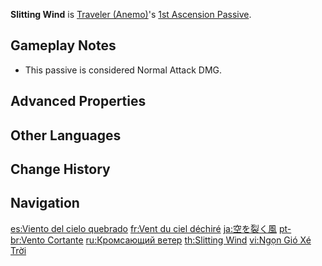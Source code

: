 {{Talent Infobox
|image         = Talent Slitting Wind.png
|character     = Traveler (Anemo)
|type          = 1st Ascension Passive
|info          = The last hit of a [[Foreign Ironwind|Normal Attack]] combo unleashes a wind blade, dealing 60% of ATK as {{Color|Anemo DMG}} to all opponents in its path.
|scale_att1    = ATK
|utility1      = Effect Triggered by Normal Attack Use
|utility2      = AoE
}}
'''Slitting Wind''' is [[Traveler (Anemo)]]'s [[1st Ascension Passive]].

==Gameplay Notes==
*This passive is considered Normal Attack DMG.

==Advanced Properties==
{{Advanced Properties
|title   = Wind Blade
|gu      = 1U
|icdtag  = none
|poise   = 36
|impulse = 2
}}

==Other Languages==
{{Other Languages
|en      = Slitting Wind
|zhs     = 裂空之风
|zhs_rm  = Lièkōng zhī Fēng
|zht     = 裂空之風
|zht_rm  = Lièkōng zhī Fēng
|zh_tl   = Sky-Tearing Wind
|ja      = 空を裂く風
|ja_rm   = Sora wo Saku Kaze
|ja_tl   = Sky-Tearing Wind
|ko      = 열공의 바람
|ko_rm   = Yeolgong-ui Baram
|ko_tl   = Sky-cutting Wind
|es      = Viento cortante
|es_tl   = Slitting Wind
|fr      = Vent du ciel déchiré
|fr_tl   = Wind of the Torn Sky
|ru      = Кромсающий ветер
|ru_tl   = Shredding Wind
|th      = Slitting Wind
|vi      = Ngọn Gió Xé Trời
|vi_tl   = Wind that Tears the Sky
|de      = Schlitzender Wind
|de_tl   = Slitting Wind
|id      = Slitting Wind
|pt      = Vento Cortante
|pt_tl   = Slitting Wind
|tr      = Kesici Rüzgar
|tr_tl   = 
|it      = Taglio del vento
|it_tl   = Cut of the Wind
}}

==Change History==
{{Change History|1.0}}
{{clr}}
==Navigation==
{{Talent Navbox|Traveler (Anemo)}}

[[es:Viento del cielo quebrado]]
[[fr:Vent du ciel déchiré]]
[[ja:空を裂く風]]
[[pt-br:Vento Cortante]]
[[ru:Кромсающий ветер]]
[[th:Slitting Wind]]
[[vi:Ngọn Gió Xé Trời]]